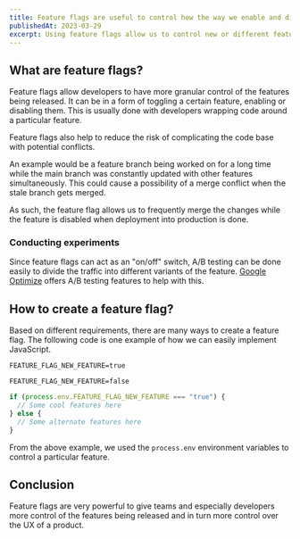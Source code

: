 ```yaml
---
title: Feature flags are useful to control how the way we enable and disable features
publishedAt: 2023-03-29
excerpt: Using feature flags allow us to control new or different feature during release in a modular way
---
```


## What are feature flags?

Feature flags allow developers to have more granular control of the features being released. It can be in a form of toggling a certain feature, enabling or disabling them. This is usually done with developers wrapping code around a particular feature.

Feature flags also help to reduce the risk of complicating the code base with potential conflicts.

An example would be a feature branch being worked on for a long time while the main branch was constantly updated with other features simultaneously. This could cause a possibility of a merge conflict when the stale branch gets merged.

As such, the feature flag allows us to frequently merge the changes while the feature is disabled when deployment into production is done.

### Conducting experiments

Since feature flags can act as an "on/off" switch, A/B testing can be done easily to divide the traffic into different variants of the feature. [Google Optimize](https://optimize.google.com) offers A/B testing features to help with this.

## How to create a feature flag?

Based on different requirements, there are many ways to create a feature flag. The following code is one example of how we can easily implement JavaScript.

```text .env.development
FEATURE_FLAG_NEW_FEATURE=true
```

```text .env.production
FEATURE_FLAG_NEW_FEATURE=false
```

```js new-feature.js
if (process.env.FEATURE_FLAG_NEW_FEATURE === "true") {
  // Some cool features here
} else {
  // Some alternate features here
}
```

From the above example, we used the `process.env` environment variables to control a particular feature.

## Conclusion

Feature flags are very powerful to give teams and especially developers more control of the features being released and in turn more control over the UX of a product.

